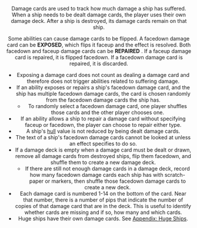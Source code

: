 <Header title="Damage Cards" version="1.4.4"/>

Damage cards are used to track how much damage a ship has suffered.
When a ship needs to be dealt damage cards, the player uses their own
damage deck. After a ship is destroyed, its damage cards remain on that
ship.

<ImgCenter src="/images/Damage_Cards.webp" alt="Damage Cards"/>
<TextCenter text="Damage Cards"/>

Some abilities can cause damage cards to be flipped.
A facedown damage card can be **EXPOSED**, which flips
it faceup and the effect is resolved. Both facedown and
faceup damage cards can be **REPAIRED** . If a faceup
damage card is repaired, it is flipped facedown. If a
facedown damage card is repaired, it is discarded.

* Exposing a damage card does not count as dealing a
damage card and therefore does not trigger abilities related to suffering
damage.
* If an ability exposes or repairs a ship's facedown damage card, and the
ship has multiple facedown damage cards, the card is chosen randomly
from the facedown damage cards the ship has.
    + To randomly select a facedown damage card, one player shuffles those
cards and the other player chooses one.
* If an ability allows a ship to repair a damage card without specifying
faceup or facedown, the player can choose to repair either type.
* A ship's [hull](/article/Hull) value is not reduced by being dealt damage cards.
* The text of a ship's facedown damage cards cannot be looked at unless an
effect specifies to do so.
* If a damage deck is empty when a damage card must be dealt or drawn,
remove all damage cards from destroyed ships, flip them facedown, and
shuffle them to create a new damage deck.
    + If there are still not enough damage cards in a damage deck, record
how many facedown damage cards each ship has with scratch-paper or
markers, then shuffle those facedown damage cards to create a new deck.
* Each damage card is numbered 1-14 on the bottom of the card. Near
that number, there is a number of pips that indicate the number of copies
of that damage card that are in the deck. This is useful to identify whether
cards are missing and if so, how many and which cards.
* Huge ships have their own damage cards. See [Appendix: Huge Ships](/article/Huge_Ships).